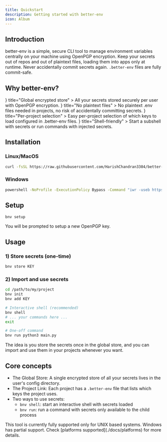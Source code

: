 ```yaml
---
title: Quickstart
description: Getting started with better-env
icon: Album
---
```




## Introduction

better-env is a simple, secure CLI tool to manage environment variables centrally on your machine using OpenPGP encryption.
Keep your secrets out of repos and out of plaintext files, loading them into apps only at runtime.
Never accidentally commit secrets again. `.better-env` files are fully commit-safe.


## Why better-env?

<Cards>  
  <Card   
    icon={<Lock className="text-blue-300" />}   
    title="Global encrypted store"
  >
    All your secrets stored securely per user with OpenPGP encryption.
  </Card>
  <Card
    icon={<FileX className="text-blue-300" />}
    title="No plaintext files"
  >
    No plaintext .env files needed in projects, no risk of accidentally committing secrets.
  </Card>
  <Card
    icon={<FolderKey className="text-blue-300" />}
    title="Per-project selection"
  >
    Easy per-project selection of which keys to load configured in .better-env files.
  </Card>
  <Card
    icon={<Terminal className="text-blue-300" />}   
    title="Shell-friendly"
  >
    Start a subshell with secrets or run commands with injected secrets.
  </Card>
</Cards>


## Installation

### Linux/MacOS
```bash
curl -fsSL https://raw.githubusercontent.com/HarishChandran3304/better-env/main/scripts/install.sh | sh
```

### Windows
```bash
powershell -NoProfile -ExecutionPolicy Bypass -Command "iwr -useb https://raw.githubusercontent.com/HarishChandran3304/better-env/main/scripts/install.ps1 | iex"
```

## Setup

```bash
bnv setup
```
You will be prompted to setup a new OpenPGP key.

## Usage

### 1) Store secrets (one-time)

```bash
bnv store KEY
```

### 2) Import and use secrets

```bash
cd /path/to/my/project
bnv init
bnv add KEY

# Interactive shell (recommended)
bnv shell
# ... your commands here ...
exit

# One-off command
bnv run python3 main.py
```

The idea is you store the secrets once in the global store, and you can import and use them in your projects whenever you want.

## Core concepts
- The Global Store: A single encrypted store of all your secrets lives in the user's config directory.
- The Project Link: Each project has a `.better-env` file that lists which keys the project uses.
- Two ways to use secrets:
  - `bnv shell`: start an interactive shell with secrets loaded
  - `bnv run`: run a command with secrets only available to the child process

<Callout>
  This tool is currently fully supported only for UNIX based systems. Windows has partial support. Check [platforms supported](./docs/platforms) for more details.
</Callout>